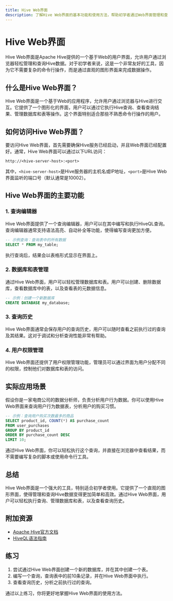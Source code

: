 ```yaml
---
title: Hive Web界面
description: 了解Hive Web界面的基本功能和使用方法，帮助初学者通过Web界面管理和查询Hive数据。
---
```


# Hive Web界面

Hive Web界面是Apache Hive提供的一个基于Web的用户界面，允许用户通过浏览器轻松管理和查询Hive数据。对于初学者来说，这是一个非常友好的工具，因为它不需要复杂的命令行操作，而是通过直观的图形界面来完成数据操作。

## 什么是Hive Web界面？

Hive Web界面是一个基于Web的应用程序，允许用户通过浏览器与Hive进行交互。它提供了一个图形化的界面，用户可以通过它执行Hive查询、查看查询结果、管理数据库和表等操作。这个界面特别适合那些不熟悉命令行操作的用户。

## 如何访问Hive Web界面？

要访问Hive Web界面，首先需要确保Hive服务已经启动，并且Web界面已经配置好。通常，Hive Web界面可以通过以下URL访问：

```
http://<hive-server-host>:<port>
```

其中，`<hive-server-host>`是Hive服务器的主机名或IP地址，`<port>`是Hive Web界面监听的端口号（默认通常是10002）。

## Hive Web界面的主要功能

### 1. 查询编辑器

Hive Web界面提供了一个查询编辑器，用户可以在其中编写和执行HiveQL查询。查询编辑器通常支持语法高亮、自动补全等功能，使得编写查询更加方便。

```sql
-- 示例查询：查询表中的所有数据
SELECT * FROM my_table;
```

执行查询后，结果会以表格形式显示在界面上。

### 2. 数据库和表管理

通过Hive Web界面，用户可以轻松管理数据库和表。用户可以创建、删除数据库，查看数据库中的表，以及查看表的元数据信息。

```sql
-- 示例：创建一个新数据库
CREATE DATABASE my_database;
```

### 3. 查询历史

Hive Web界面通常会保存用户的查询历史，用户可以随时查看之前执行过的查询及其结果。这对于调试和分析查询性能非常有帮助。

### 4. 用户权限管理

Hive Web界面还提供了用户权限管理功能，管理员可以通过界面为用户分配不同的权限，控制他们对数据库和表的访问。

## 实际应用场景

假设你是一家电商公司的数据分析师，负责分析用户行为数据。你可以使用Hive Web界面来查询用户行为数据表，分析用户的购买习惯。

```sql
-- 示例：查询用户购买次数最多的商品
SELECT product_id, COUNT(*) AS purchase_count
FROM user_purchases
GROUP BY product_id
ORDER BY purchase_count DESC
LIMIT 10;
```

通过Hive Web界面，你可以轻松执行这个查询，并直接在浏览器中查看结果，而不需要编写复杂的脚本或使用命令行工具。

## 总结

Hive Web界面是一个强大的工具，特别适合初学者使用。它提供了一个直观的图形界面，使得管理和查询Hive数据变得更加简单和高效。通过Hive Web界面，用户可以轻松执行查询、管理数据库和表，以及查看查询历史。

## 附加资源

- [Apache Hive官方文档](https://hive.apache.org/)
- [HiveQL语法指南](https://cwiki.apache.org/confluence/display/Hive/LanguageManual)

## 练习

1. 尝试通过Hive Web界面创建一个新的数据库，并在其中创建一个表。
2. 编写一个查询，查询表中的前10条记录，并在Hive Web界面中执行。
3. 查看查询历史，分析之前执行过的查询。

通过以上练习，你将更好地掌握Hive Web界面的使用方法。